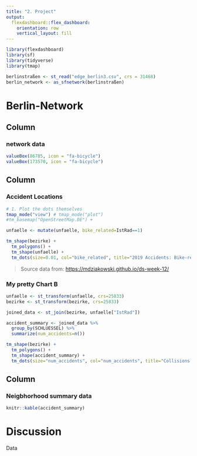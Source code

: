 ```yaml
---
title: "2. Project"
output: 
  flexdashboard::flex_dashboard:
    orientation: row
    vertical_layout: fill
---
```


```r
library(flexdashboard)
library(sf)
library(tidyverse)
library(tmap)

berlinstraßen <- st_read("edge_berlin3.csv", crs = 31468)
berlin_network <- as_sfnetwork(berlinstraßen)

```

Berlin-Network
======

Column {data-width=100}
-----------------------------------------------------------------------

### network data
```r
valueBox(86785, icon = "fa-bicycle")
valueBox(173570, icon = "fa-bicycle")

```

Column {data-width=500}
-----------------------------------------------------------------------

### Accident Locations

```r

# 1. Plot the dots themselves
tmap_mode("view") # tmap_mode("plot")
#tm_basemap("OpenStreetMap.DE") +

unfaelle <- mutate(unfaelle, bike_related=IstRad==1)

tm_shape(bezirke) +
  tm_polygons() +
  tm_shape(unfaelle) +
  tm_dots(size=0.01, col="bike_related", title="2019 Accidents: Bike-related?")
```

> Source data from: <https://mdziakowski.github.io/ds-week-12/>

### My pretty Chart B

```r
unfaelle <- st_transform(unfaelle, crs=25833)
bezirke <- st_transform(bezirke, crs=25833)

joined_data <- st_join(bezirke, unfaelle["IstRad"])

accident_summary <- joined_data %>%
  group_by(SCHLUESSEL) %>%
  summarize(num_accidents=n())

tm_shape(bezirke) +
  tm_polygons() +
  tm_shape(accident_summary) +
  tm_dots(size="num_accidents", col="num_accidents", title="Collisions by Neighborhood, 2019")

```

Column {data-width=100}
-----------------------------------------------------------------------

### Neigbhorhood summary data

```r
knitr::kable(accident_summary)
```

Discussion
==========

Data
